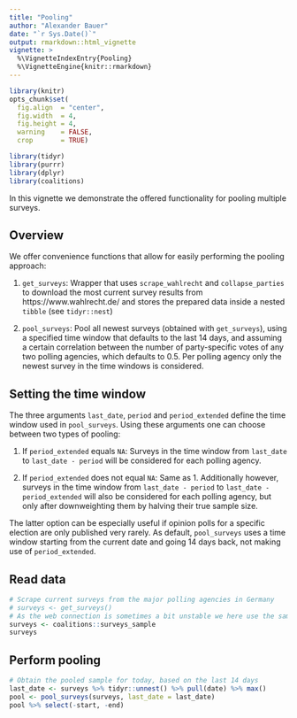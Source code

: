```yaml
---
title: "Pooling"
author: "Alexander Bauer"
date: "`r Sys.Date()`"
output: rmarkdown::html_vignette
vignette: >
  %\VignetteIndexEntry{Pooling}
  %\VignetteEngine{knitr::rmarkdown}
---
```



```r
library(knitr)
opts_chunk$set(
  fig.align  = "center",
  fig.width  = 4,
  fig.height = 4,
  warning    = FALSE,
  crop       = TRUE)
```


```r
library(tidyr)
library(purrr)
library(dplyr)
library(coalitions)
```


In this vignette we demonstrate the offered functionality for pooling
multiple surveys.


## Overview
We offer convenience functions that allow for easily performing the pooling
approach:

1. `get_surveys`: Wrapper that uses `scrape_wahlrecht` and `collapse_parties`
to download the most current survey results from https://www.wahlrecht.de/
and stores the prepared data inside a nested `tibble` (see `tidyr::nest`)

2. `pool_surveys`: Pool all newest surveys (obtained with `get_surveys`), using
a specified time window that defaults to the last 14 days, and assuming a certain
correlation between the number of party-specific votes of any two polling agencies,
which defaults to 0.5. Per polling agency only the newest survey in the time windows
is considered.


## Setting the time window
The three arguments `last_date`, `period` and `period_extended` define the time window
used in `pool_surveys`. Using these arguments one can choose between two types of pooling:

1. If `period_extended` equals `NA`: Surveys in the time window from `last_date` to
`last_date - period` will be considered for each polling agency.

2. If `period_extended` does not equal `NA`: Same as 1. Additionally however, surveys in the time
window from `last_date - period` to `last_date - period_extended` will also be considered
for each polling agency, but only after downweighting them by halving their
true sample size.

The latter option can be especially useful if opinion polls for a specific election
are only published very rarely. As default, `pool_surveys` uses a time window starting
from the current date and going 14 days back, not making use of `period_extended`.



## Read data
```r
# Scrape current surveys from the major polling agencies in Germany
# surveys <- get_surveys()
# As the web connection is sometimes a bit unstable we here use the sample data set of pre-scraped surveys
surveys <- coalitions::surveys_sample
surveys
```

## Perform pooling
```r
# Obtain the pooled sample for today, based on the last 14 days
last_date <- surveys %>% tidyr::unnest() %>% pull(date) %>% max()
pool <- pool_surveys(surveys, last_date = last_date)
pool %>% select(-start, -end)
```
